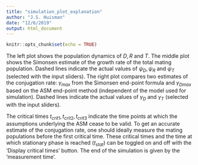 ```yaml
---
title: "simulation_plot_explanation"
author: "J.S. Huisman"
date: "12/6/2019"
output: html_document
---
```


```r
knitr::opts_chunk$set(echo = TRUE)
```

The left plot shows the population dynamics of $D, R$ and $T$. The middle plot shows the Simonsen estimate of the growth rate of the total mating population. Dashed lines indicate the actual values of $\psi_D, \psi_R$ and $\psi_T$ (selected with the input sliders). The right plot compares two estimates of the conjugation rate: $\gamma_{max}$ from the Simonsen end-point formula and $\gamma_{Dmax}$ based on the ASM end-point method (independent of the model used for simulation). Dashed lines indicate the actual values of $\gamma_D$ and $\gamma_T$ (selected with the input sliders). 

The critical times $t_{crit1}, t_{crit2}, t_{crit3}$ indicate the time points at which the assumptions underlying the ASM cease to be valid. To get an accurate estimate of the conjugation rate, one should ideally measure the mating populations before the first critical time. These critical times and the time at which stationary phase is reached ($t_{stat}$) can be toggled on and off with the 'Display critical times' button. The end of the simulation is given by the 'measurement time'.
